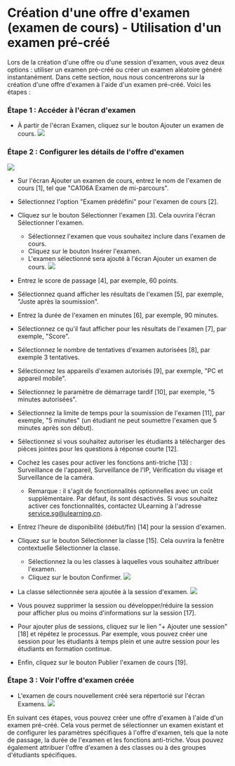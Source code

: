 
# Création d'une offre d'examen (examen de cours) - Utilisation d'un examen pré-créé 
 
 Lors de la création d'une offre ou d'une session d'examen, vous avez deux options : utiliser un examen pré-créé ou créer un examen aléatoire généré instantanément. Dans cette section, nous nous concentrerons sur la création d'une offre d'examen à l'aide d'un examen pré-créé. Voici les étapes : 
 
 ### Étape 1 : Accéder à l'écran d'examen 
 
 - À partir de l'écran Examen, cliquez sur le bouton Ajouter un examen de cours. 
 ![]( /img/utest/teacher/offering01.png) 
 
 ### Étape 2 : Configurer les détails de l'offre d'examen 
 
 ![]( /img/utest/teacher/offering02.png) 
 
 - Sur l'écran Ajouter un examen de cours, entrez le nom de l'examen de cours [1], tel que "CA106A Examen de mi-parcours". 
 - Sélectionnez l'option "Examen prédéfini" pour l'examen de cours [2]. 
 - Cliquez sur le bouton Sélectionner l'examen [3]. Cela ouvrira l'écran Sélectionner l'examen. 
     - Sélectionnez l'examen que vous souhaitez inclure dans l'examen de cours. 
     - Cliquez sur le bouton Insérer l'examen. 
     - L'examen sélectionné sera ajouté à l'écran Ajouter un examen de cours. 
 ![]( /img/utest/teacher/offering03.png) 
 
 - Entrez le score de passage [4], par exemple, 60 points. 
 - Sélectionnez quand afficher les résultats de l'examen [5], par exemple, "Juste après la soumission". 
 - Entrez la durée de l'examen en minutes [6], par exemple, 90 minutes. 
 - Sélectionnez ce qu'il faut afficher pour les résultats de l'examen [7], par exemple, "Score". 
 - Sélectionnez le nombre de tentatives d'examen autorisées [8], par exemple 3 tentatives. 
 - Sélectionnez les appareils d'examen autorisés [9], par exemple, "PC et appareil mobile". 
 - Sélectionnez le paramètre de démarrage tardif [10], par exemple, "5 minutes autorisées". 
 - Sélectionnez la limite de temps pour la soumission de l'examen [11], par exemple, "5 minutes" (un étudiant ne peut soumettre l'examen que 5 minutes après son début). 
 - Sélectionnez si vous souhaitez autoriser les étudiants à télécharger des pièces jointes pour les questions à réponse courte [12]. 
 - Cochez les cases pour activer les fonctions anti-triche [13] : Surveillance de l'appareil, Surveillance de l'IP, Vérification du visage et Surveillance de la caméra. 
     - Remarque : il s'agit de fonctionnalités optionnelles avec un coût supplémentaire. Par défaut, ils sont désactivés. Si vous souhaitez activer ces fonctionnalités, contactez ULearning à l'adresse service.sg@ulearning.cn. 
 - Entrez l'heure de disponibilité (début/fin) [14] pour la session d'examen. 
 - Cliquez sur le bouton Sélectionner la classe [15]. Cela ouvrira la fenêtre contextuelle Sélectionner la classe. 
     - Sélectionnez la ou les classes à laquelles vous souhaitez attribuer l'examen. 
     - Cliquez sur le bouton Confirmer. 
 ![]( /img/utest/teacher/offering04.png) 
 
 - La classe sélectionnée sera ajoutée à la session d'examen. 
 ![]( /img/utest/teacher/offering05.png) 

 - Vous pouvez supprimer la session ou développer/réduire la session pour afficher plus ou moins d'informations sur la session [17]. 
 - Pour ajouter plus de sessions, cliquez sur le lien "+ Ajouter une session" [18] et répétez le processus. Par exemple, vous pouvez créer une session pour les étudiants à temps plein et une autre session pour les étudiants en formation continue. 
 - Enfin, cliquez sur le bouton Publier l'examen de cours [19]. 

 ### Étape 3 : Voir l'offre d'examen créée 
 
 - L'examen de cours nouvellement créé sera répertorié sur l'écran Examens. 
 ![]( /img/utest/teacher/offering06.png) 
 
 En suivant ces étapes, vous pouvez créer une offre d'examen à l'aide d'un examen pré-créé. Cela vous permet de sélectionner un examen existant et de configurer les paramètres spécifiques à l'offre d'examen, tels que la note de passage, la durée de l'examen et les fonctions anti-triche. Vous pouvez également attribuer l'offre d'examen à des classes ou à des groupes d'étudiants spécifiques.
